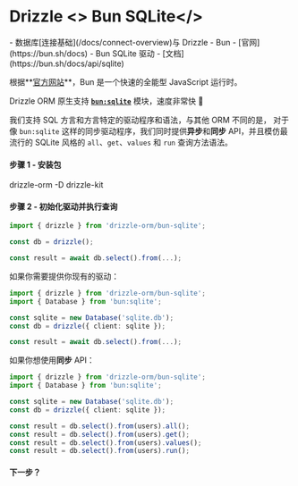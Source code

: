 
# Drizzle <> Bun SQLite</>

<Prerequisites>
- 数据库[连接基础](/docs/connect-overview)与 Drizzle
- Bun - [官网](https://bun.sh/docs)
- Bun SQLite 驱动 - [文档](https://bun.sh/docs/api/sqlite)
</Prerequisites>

根据**[官方网站](https://bun.sh/)**，Bun 是一个快速的全能型 JavaScript 运行时。

Drizzle ORM 原生支持 **[`bun:sqlite`](https://bun.sh/docs/api/sqlite)** 模块，速度非常快 🚀

我们支持 SQL 方言和方言特定的驱动程序和语法，与其他 ORM 不同的是，
对于像 `bun:sqlite` 这样的同步驱动程序，我们同时提供**异步**和**同步** API，并且模仿最流行的
SQLite 风格的 `all`、`get`、`values` 和 `run` 查询方法语法。

#### 步骤 1 - 安装包
<Npm>
drizzle-orm
-D drizzle-kit
</Npm>

#### 步骤 2 - 初始化驱动并执行查询
```typescript copy
import { drizzle } from 'drizzle-orm/bun-sqlite';

const db = drizzle();

const result = await db.select().from(...);
```

如果你需要提供你现有的驱动：
```typescript copy
import { drizzle } from 'drizzle-orm/bun-sqlite';
import { Database } from 'bun:sqlite';

const sqlite = new Database('sqlite.db');
const db = drizzle({ client: sqlite });

const result = await db.select().from(...);
```

如果你想使用**同步** API：
```typescript copy
import { drizzle } from 'drizzle-orm/bun-sqlite';
import { Database } from 'bun:sqlite';

const sqlite = new Database('sqlite.db');
const db = drizzle({ client: sqlite });

const result = db.select().from(users).all();
const result = db.select().from(users).get();
const result = db.select().from(users).values();
const result = db.select().from(users).run();
```

#### 下一步？

<WhatsNextPostgres/>
